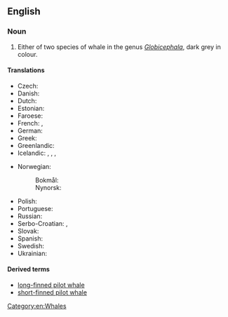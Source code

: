 ==English==
{{wikipedia|Pilot Whale}}

===Noun===
{{en-noun|head=[[pilot]] [[whale]]}}

# Either of two species of whale in the genus ''[[Globicephala]]'', dark grey in colour.

====Translations====
{{trans-top|either of two species of whale}}
* Czech: {{t|cs|kulohlavec|m}}
* Danish: {{t|da|grindehval|c}}
* Dutch: {{t+|nl|griend|m}}
* Estonian: {{t|et|grinda}}
* Faroese: {{t|fo|grindahvalur}}
* French: {{t+|fr|baleine-pilote|f}}, {{t+|fr|globicéphale}}
* German: {{t+|de|Grindwal|m}}
* Greek: {{t|el|μαυροδέλφινο|n|tr=maurodélfino|sc=Grek}}
* Greenlandic: {{t|kl|niisarnaq}}
* Icelandic: {{t+|is|marsvín|n}}, {{t+|is|grindhvalur|m}}, {{t+|is|grind|f}},
{{trans-mid}}
* Norwegian:
*: Bokmål: {{t|nb|grindhval|m}}
*: Nynorsk: {{t|nn|grindkval|m}}
* Polish: {{t|pl|grindwal|m}}
* Portuguese: {{t|pt|baleia-piloto|f}}
* Russian: {{t|ru|гринда|f|sc=Cyrl|tr=grínda}}
* Serbo-Croatian: {{t|sh|гринд|sc=Cyrl}}, {{t|sh|grind}}
* Slovak: {{t|sk|grinda|f}}
* Spanish: {{t+|es|calderón|m}}
* Swedish: {{t+|sv|grindval|c}}
* Ukrainian: {{t|uk|гринда|f|tr=hrínda|sc=Cyrl}}
{{trans-bottom}}

====Derived terms====
* [[long-finned pilot whale]]
* [[short-finned pilot whale]]

[[Category:en:Whales]]